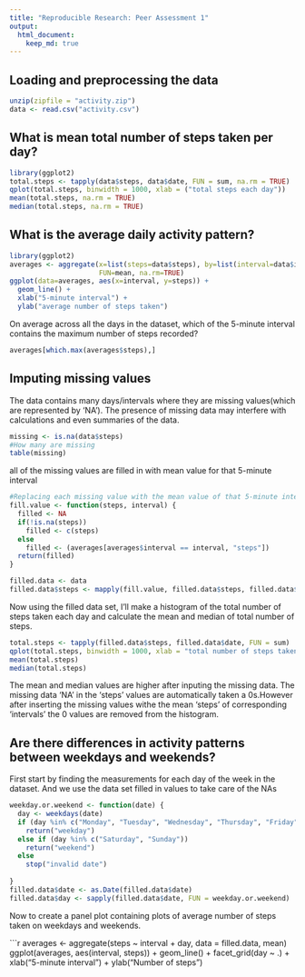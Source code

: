 ```yaml
---
title: "Reproducible Research: Peer Assessment 1"
output: 
  html_document:
    keep_md: true
---
```



## Loading and preprocessing the data
```r
unzip(zipfile = "activity.zip")
data <- read.csv("activity.csv")
```

## What is mean total number of steps taken per day?
```r
library(ggplot2)
total.steps <- tapply(data$steps, data$date, FUN = sum, na.rm = TRUE)
qplot(total.steps, binwidth = 1000, xlab = ("total steps each day"))
mean(total.steps, na.rm = TRUE)
median(total.steps, na.rm = TRUE)

```


## What is the average daily activity pattern?
```r
library(ggplot2)
averages <- aggregate(x=list(steps=data$steps), by=list(interval=data$interval), 
                      FUN=mean, na.rm=TRUE)
ggplot(data=averages, aes(x=interval, y=steps)) +
  geom_line() +
  xlab("5-minute interval") +
  ylab("average number of steps taken")
```

On average across all the days in the dataset, which of the 5-minute interval contains the maximum number of steps recorded?
```r
averages[which.max(averages$steps),]
```


## Imputing missing values
The data contains many days/intervals where they are missing values(which are represented by 'NA'). The presence of missing data may interfere with calculations and even summaries of the data.

```r
missing <- is.na(data$steps)
#How many are missing
table(missing)
```

all of the missing values are filled in with mean value for that 5-minute interval

```r
#Replacing each missing value with the mean value of that 5-minute interval
fill.value <- function(steps, interval) {
  filled <- NA
  if(!is.na(steps))
    filled <- c(steps)
  else
    filled <- (averages[averages$interval == interval, "steps"])
  return(filled)
}

filled.data <- data
filled.data$steps <- mapply(fill.value, filled.data$steps, filled.data$interval)
```
Now using the filled data set, I'll make a histogram of the total number of steps taken each day and calculate the mean and median of total number of steps.

```r
total.steps <- tapply(filled.data$steps, filled.data$date, FUN = sum)
qplot(total.steps, binwidth = 1000, xlab = "total number of steps taken per day")
mean(total.steps)
median(total.steps)
```
The mean and median values are higher after inputing the missing data. The missing data 'NA' in the 'steps' values are automatically taken a 0s.However after inserting the missing values withe the mean 'steps' of corresponding 'intervals' the 0 values are removed from the histogram.


## Are there differences in activity patterns between weekdays and weekends?

First start by finding the measurements for each day of the week in the dataset. And we use the data set filled in values to take care of the NAs

```r
weekday.or.weekend <- function(date) {
  day <- weekdays(date)
  if (day %in% c("Monday", "Tuesday", "Wednesday", "Thursday", "Friday"))
    return("weekday")
  else if (day %in% c("Saturday", "Sunday"))
    return("weekend")
  else
    stop("invalid date")
  
}
filled.data$date <- as.Date(filled.data$date)
filled.data$day <- sapply(filled.data$date, FUN = weekday.or.weekend)
```

Now to create a panel plot containing plots of average number of steps taken on weekdays and weekends.

```r
averages <- aggregate(steps ~ interval + day, data = filled.data, mean)
ggplot(averages, aes(interval, steps)) + geom_line() + facet_grid(day ~ .) + 
  xlab("5-minute interval") + ylab("Number of steps")


